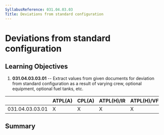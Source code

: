```yaml
---
SyllabusReference: 031.04.03.03
Title: Deviations from standard configuration
---
```


# Deviations from standard configuration

## Learning Objectives

1.  **031.04.03.03.01** -- Extract values from given documents for deviation
    from standard configuration as a result of varying crew, optional equipment,
    optional fuel tanks, etc.

|                 | ATPL(A) | CPL(A) | ATPL(H)/IR | ATPL(H)/VFR | CPL(H) | IR  | CBIR(A) |
| --------------- | ------- | ------ | ---------- | ----------- | ------ | --- | ------- |
| 031.04.03.03.01 | X       | X      | X          | X           | X      |     |         |

## Summary
